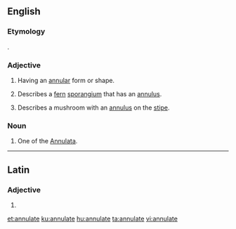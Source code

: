 ==English==

===Etymology===
{{etyl|la|en}} {{lena}} {{m|la|annulatus}}.

===Adjective===
{{en-adj}}

# Having an [[annular]] form or shape.
# {{context|botany|lang=en}} Describes a [[fern]] [[sporangium]] that has an [[annulus]].
# {{context|mycology|lang=en}} Describes a mushroom with an [[annulus]] on the [[stipe]].

===Noun===
{{en-noun}}

# {{context|zoology|lang=en}} One of the [[Annulata]].

----

==Latin==

===Adjective===
{{la-adj-form|annulāte}}

# {{inflection of|annulātus||voc|m|s|lang=la}}

[[et:annulate]]
[[ku:annulate]]
[[hu:annulate]]
[[ta:annulate]]
[[vi:annulate]]